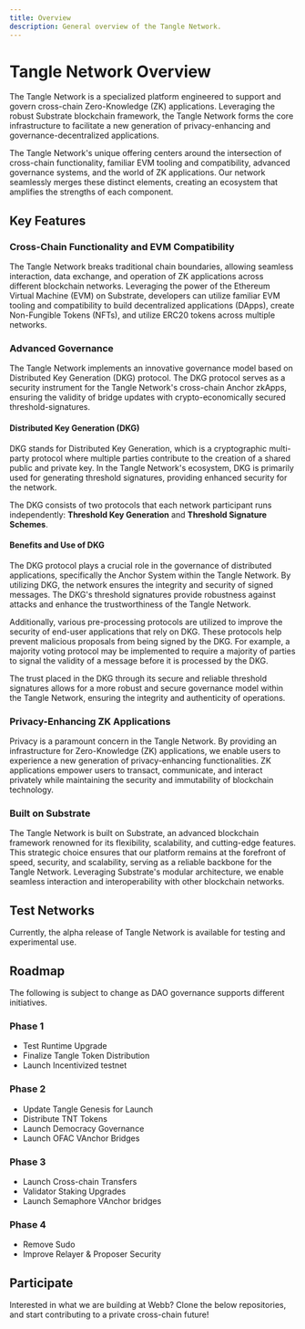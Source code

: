 ```yaml
---
title: Overview
description: General overview of the Tangle Network.
---
```



# Tangle Network Overview

The Tangle Network is a specialized platform engineered to support and govern cross-chain Zero-Knowledge (ZK) applications. Leveraging the robust Substrate blockchain framework, the Tangle Network forms the core infrastructure to facilitate a new generation of privacy-enhancing and governance-decentralized applications.

The Tangle Network's unique offering centers around the intersection of cross-chain functionality, familiar EVM tooling and compatibility, advanced governance systems, and the world of ZK applications. Our network seamlessly merges these distinct elements, creating an ecosystem that amplifies the strengths of each component.

## Key Features

### Cross-Chain Functionality and EVM Compatibility

The Tangle Network breaks traditional chain boundaries, allowing seamless interaction, data exchange, and operation of ZK applications across different blockchain networks. Leveraging the power of the Ethereum Virtual Machine (EVM) on Substrate, developers can utilize familiar EVM tooling and compatibility to build decentralized applications (DApps), create Non-Fungible Tokens (NFTs), and utilize ERC20 tokens across multiple networks.

### Advanced Governance

The Tangle Network implements an innovative governance model based on Distributed Key Generation (DKG) protocol. The DKG protocol serves as a security instrument for the Tangle Network's cross-chain Anchor zkApps, ensuring the validity of bridge updates with crypto-economically secured threshold-signatures.

#### Distributed Key Generation (DKG)

DKG stands for Distributed Key Generation, which is a cryptographic multi-party protocol where multiple parties contribute to the creation of a shared public and private key. In the Tangle Network's ecosystem, DKG is primarily used for generating threshold signatures, providing enhanced security for the network.

The DKG consists of two protocols that each network participant runs independently: **Threshold Key Generation** and **Threshold Signature Schemes**.

#### Benefits and Use of DKG

The DKG protocol plays a crucial role in the governance of distributed applications, specifically the Anchor System within the Tangle Network. By utilizing DKG, the network ensures the integrity and security of signed messages. The DKG's threshold signatures provide robustness against attacks and enhance the trustworthiness of the Tangle Network.

Additionally, various pre-processing protocols are utilized to improve the security of end-user applications that rely on DKG. These protocols help prevent malicious proposals from being signed by the DKG. For example, a majority voting protocol may be implemented to require a majority of parties to signal the validity of a message before it is processed by the DKG.

The trust placed in the DKG through its secure and reliable threshold signatures allows for a more robust and secure governance model within the Tangle Network, ensuring the integrity and authenticity of operations.

### Privacy-Enhancing ZK Applications

Privacy is a paramount concern in the Tangle Network. By providing an infrastructure for Zero-Knowledge (ZK) applications, we enable users to experience a new generation of privacy-enhancing functionalities. ZK applications empower users to transact, communicate, and interact privately while maintaining the security and immutability of blockchain technology.

### Built on Substrate

The Tangle Network is built on Substrate, an advanced blockchain framework renowned for its flexibility, scalability, and cutting-edge features. This strategic choice ensures that our platform remains at the forefront of speed, security, and scalability, serving as a reliable backbone for the Tangle Network. Leveraging Substrate's modular architecture, we enable seamless interaction and interoperability with other blockchain networks.

## Test Networks

Currently, the alpha release of Tangle Network is available for testing and experimental use.

<TestNetworkArea />

## Roadmap

The following is subject to change as DAO governance supports different initiatives.

### Phase 1

- Test Runtime Upgrade
- Finalize Tangle Token Distribution
- Launch Incentivized testnet

### Phase 2

- Update Tangle Genesis for Launch
- Distribute TNT Tokens
- Launch Democracy Governance
- Launch OFAC VAnchor Bridges

### Phase 3

- Launch Cross-chain Transfers
- Validator Staking Upgrades
- Launch Semaphore VAnchor bridges

### Phase 4

- Remove Sudo
- Improve Relayer & Proposer Security

## Participate

Interested in what we are building at Webb? Clone the below repositories, and start contributing to a private cross-chain future!

<ParticipateArea />

<FullWebbCTA />
